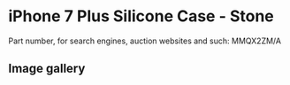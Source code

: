 
# iPhone 7 Plus Silicone Case - Stone

Part number, for search engines, auction websites and such: MMQX2ZM/A

## Image gallery

<div style={{ width: "768px" }}>
  <GalleryComponent
    images={[
      {
        original: "/everysource/MMQX2.png",
        thumbnail: "/everypreview/MMQX2.png",
      },
      {
        original: "/everysource/MMQX2_AV1_GOLD.png",
        thumbnail: "/everypreview/MMQX2_AV1_GOLD.png",
      },
      {
        original: "/everysource/MMQX2_AV1_JET_BLACK.png",
        thumbnail: "/everypreview/MMQX2_AV1_JET_BLACK.png",
      },
      {
        original: "/everysource/MMQX2_AV1_RED.png",
        thumbnail: "/everypreview/MMQX2_AV1_RED.png",
      },
      {
        original: "/everysource/MMQX2_AV1_SILVER.png",
        thumbnail: "/everypreview/MMQX2_AV1_SILVER.png",
      },
      {
        original: "/everysource/MMQX2_AV2.png",
        thumbnail: "/everypreview/MMQX2_AV2.png",
      }
    ]}
  />
</div>